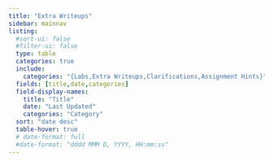 ```yaml
---
title: "Extra Writeups"
sidebar: mainnav
listing:
  #sort-ui: false
  #filter-ui: false
  type: table
  categories: true
  include:
    categories: "{Labs,Extra Writeups,Clarifications,Assignment Hints}"
  fields: [title,date,categories]
  field-display-names: 
    title: "Title"
    date: "Last Updated"
    categories: "Category"
  sort: "date desc"
  table-hover: true
  # date-format: full
  #date-format: "dddd MMM D, YYYY, HH:mm:ss"
---
```


